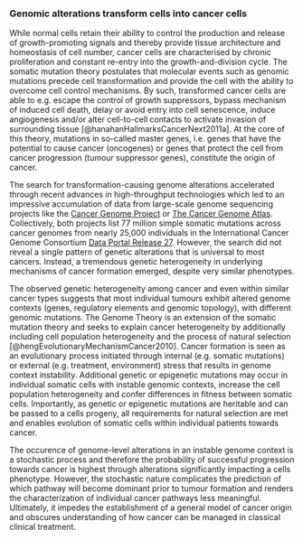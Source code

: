 ### Genomic alterations transform cells into cancer cells {#smt}

While normal cells retain their ability to control the production and release of growth-promoting signals and thereby provide tissue architecture and homeostasis of cell number, cancer cells are characterised by chronic proliferation and constant re-entry into the growth-and-division cycle. The somatic mutation theory postulates that molecular events such as genomic mutations precede cell transformation and provide the cell with the ability to overcome cell control mechanisms. By such, transformed cancer cells are able to e.g. escape the control of growth suppressors, bypass mechanism of induced cell death, delay or avoid entry into cell senescence, induce angiogenesis and/or alter cell-to-cell contacts to activate invasion of surrounding tissue [@hanahanHallmarksCancerNext2011a]. At the core of this theory, mutations in so-called master genes, i.e. genes that have the potential to cause cancer (oncogenes) or genes that protect the cell from cancer progression (tumour suppressor genes), constitute the origin of cancer. 

The search for transformation-causing genome alterations accelerated through recent advances in high-throughput technologies which led to an impressive accumulation of data from large-scale genome sequencing projects like the [Cancer Genome Project](cancer.sanger.ac.uk) or [The Cancer Genome Atlas](cancergenome.nih.gov). Collectively, both projects list 77 million simple somatic mutations across cancer genomes from nearly 25,000 individuals in the International Cancer Genome Consortium [Data Portal Release 27](https://dcc.icgc.org/releases/release_27). However, the search did not reveal a single pattern of genetic alterations that is universal to most cancers. Instead, a tremendous genetic heterogeneity in underlying mechanisms of cancer formation emerged, despite very similar phenotypes.

The observed genetic heterogeneity among cancer and even within similar cancer types suggests that most individual tumours exhibit altered genome contexts (genes, regulatory elements and genomic topology), with different genomic mutations. The Genome Theory is an extension of the somatic mutation theory and seeks to explain cancer heterogeneity by additionally including cell population heterogeneity and the process of natural selection [@hengEvolutionaryMechanismCancer2010]. Cancer formation is seen as an evolutionary process initiated through internal (e.g. somatic mutations) or external (e.g. treatment, environment) stress that results in genome context instability. Additional genetic or epigenetic mutations may occur in individual somatic cells with instable genomic contexts, increase the cell population heterogeneity and confer differences in fitness between somatic cells. Importantly, as genetic or epigenetic mutations are heritable and can be passed to a cells progeny, all requirements for natural selection are met and enables evolution of somatic cells within individual patients towards cancer.  

The occurence of genome-level alterations in an instable genome context is a stochastic process and therefore the probability of successful progression towards cancer is highest through alterations significantly impacting a cells phenotype. However, the stochastic nature complicates the prediction of which pathway will become dominant prior to tumour formation and renders the characterization of individual cancer pathways less meaningful. Ultimately, it impedes the establishment of a general model of cancer origin and obscures understanding of how cancer can be managed in classical clinical treatment.
